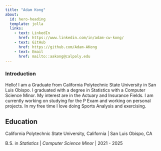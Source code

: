 ```yaml
---
title: "Adam Kong"
about:
  id: hero-heading
  template: jolla
  links:
    - text: LinkedIn
      href: https://www.linkedin.com/in/adam-cw-kong/
    - text: GitHub
      href: https://github.com/Adam-AKong
    - text: Email
      href: mailto::aakong@calpoly.edu
---
```


::: {#hero-heading}
### Introduction {#sec-introduction}

Hello! I am a Graduate from California Polytechnic State University in San Luis Obispo. I graduated with a degree in Statistics with a Computer Science Minor. My interest are in the Actuary and Insurance Fields. I am currently working on studying for the P Exam and working on personal projects. In my free time I love doing Sports Analysis and exercising.

## Education {#sec-education}

California Polytechnic State University, California \| San Luis Obispo, CA

B.S. in *Statistics* \| *Computer Science Minor* \| 2021 - 2025
:::
